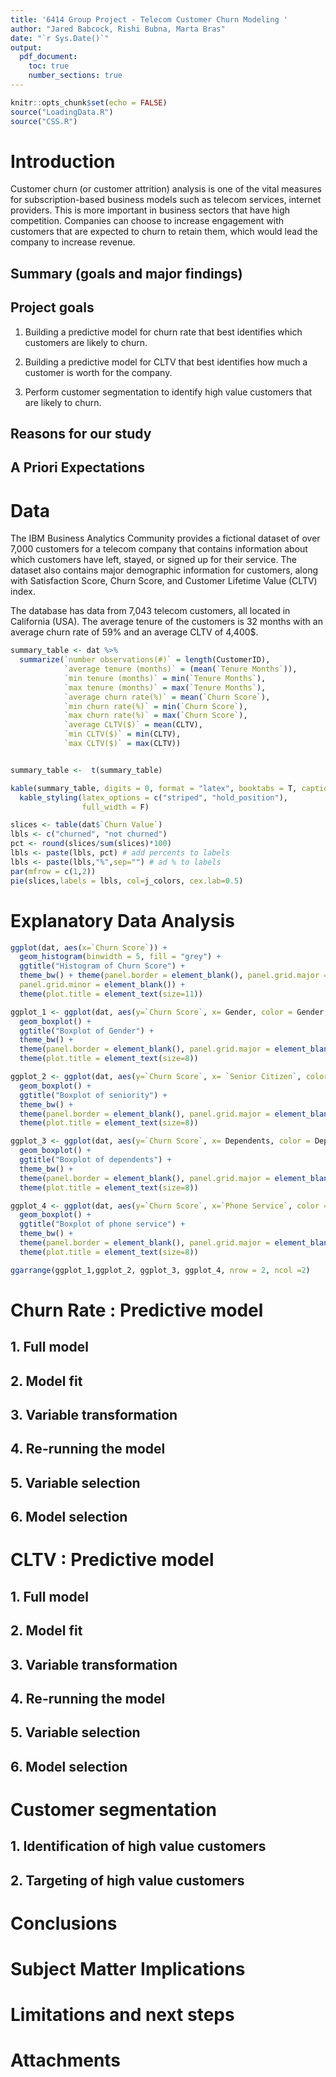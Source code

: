 ```yaml
---
title: '6414 Group Project - Telecom Customer Churn Modeling '
author: "Jared Babcock, Rishi Bubna, Marta Bras"
date: "`r Sys.Date()`"
output:  
  pdf_document:
    toc: true
    number_sections: true
---
```


```r
knitr::opts_chunk$set(echo = FALSE)
source("LoadingData.R")
source("CSS.R")
```

# Introduction

Customer churn (or customer attrition) analysis is one of the vital measures for subscription-based business models such as telecom services, internet providers. This is more important in business sectors that have high competition. Companies can choose to increase engagement with customers that are expected to churn to retain them, which would lead the company to increase revenue.

## Summary (goals and major findings)

## Project goals

1. Building a predictive model for churn rate that best identifies which customers are likely to churn.

2. Building a predictive model for CLTV that best identifies how much a customer is worth for the company.

3. Perform customer segmentation to identify high value customers that are likely to churn.

## Reasons for our study

## A Priori Expectations

# Data

The IBM Business Analytics Community provides a fictional dataset of over 7,000 customers for a telecom company that contains information about which customers have left, stayed, or signed up for their service. The dataset also contains major demographic information for customers, along with Satisfaction Score, Churn Score, and Customer Lifetime Value (CLTV) index.

The database has data from 7,043 telecom customers, all located in California (USA). The average tenure of the customers is 32 months with an average churn rate of 59% and an average CLTV of 4,400$.

```r
summary_table <- dat %>% 
  summarize(`number observations(#)` = length(CustomerID),
            `average tenure (months)` = (mean(`Tenure Months`)),
            `min tenure (months)` = min(`Tenure Months`),
            `max tenure (months)` = max(`Tenure Months`),
            `average churn rate(%)` = mean(`Churn Score`),
            `min churn rate(%)` = min(`Churn Score`),
            `max churn rate(%)` = max(`Churn Score`),
            `average CLTV($)` = mean(CLTV),
            `min CLTV($)` = min(CLTV),
            `max CLTV($)` = max(CLTV))


summary_table <-  t(summary_table)

kable(summary_table, digits = 0, format = "latex", booktabs = T, caption = "Demo Table") %>%
  kable_styling(latex_options = c("striped", "hold_position"),
                full_width = F)
```


```r
slices <- table(dat$`Churn Value`)
lbls <- c("churned", "not churned")
pct <- round(slices/sum(slices)*100)
lbls <- paste(lbls, pct) # add percents to labels
lbls <- paste(lbls,"%",sep="") # ad % to labels
par(mfrow = c(1,2))
pie(slices,labels = lbls, col=j_colors, cex.lab=0.5)

```

# Explanatory Data Analysis

```r
ggplot(dat, aes(x=`Churn Score`)) + 
  geom_histogram(binwidth = 5, fill = "grey") +
  ggtitle("Histogram of Churn Score") +
  theme_bw() + theme(panel.border = element_blank(), panel.grid.major = element_blank(),
  panel.grid.minor = element_blank()) +
  theme(plot.title = element_text(size=11))  
```


```r
ggplot_1 <- ggplot(dat, aes(y=`Churn Score`, x= Gender, color = Gender,  palette = "jco")) +
  geom_boxplot() +
  ggtitle("Boxplot of Gender") +
  theme_bw() + 
  theme(panel.border = element_blank(), panel.grid.major = element_blank(), panel.grid.minor = element_blank(),  axis.title.x =element_text(size=8),  axis.title.y = element_text(size=8)) +
  theme(plot.title = element_text(size=8)) 

ggplot_2 <- ggplot(dat, aes(y=`Churn Score`, x= `Senior Citizen`, color = `Senior Citizen`,  palette = "jco")) +
  geom_boxplot() +
  ggtitle("Boxplot of seniority") +
  theme_bw() + 
  theme(panel.border = element_blank(), panel.grid.major = element_blank(), panel.grid.minor = element_blank(),  axis.title.x =element_text(size=8),  axis.title.y = element_text(size=8)) +
  theme(plot.title = element_text(size=8)) 

ggplot_3 <- ggplot(dat, aes(y=`Churn Score`, x= Dependents, color = Dependents ,  palette = "jco")) +
  geom_boxplot() +
  ggtitle("Boxplot of dependents") +
  theme_bw() + 
  theme(panel.border = element_blank(), panel.grid.major = element_blank(), panel.grid.minor = element_blank(),  axis.title.x =element_text(size=8),  axis.title.y = element_text(size=8)) +
  theme(plot.title = element_text(size=8)) 

ggplot_4 <- ggplot(dat, aes(y=`Churn Score`, x=`Phone Service`, color =`Phone Service`,  palette = "jco")) +
  geom_boxplot() +
  ggtitle("Boxplot of phone service") +
  theme_bw() + 
  theme(panel.border = element_blank(), panel.grid.major = element_blank(), panel.grid.minor = element_blank(),  axis.title.x =element_text(size=8),  axis.title.y = element_text(size=8)) +
  theme(plot.title = element_text(size=8)) 

ggarrange(ggplot_1,ggplot_2, ggplot_3, ggplot_4, nrow = 2, ncol =2)
```


# Churn Rate : Predictive model 

## 1. Full model 
## 2. Model fit
## 3. Variable transformation
## 4. Re-running the model
## 5. Variable selection
## 6. Model selection


#  CLTV : Predictive model 

## 1. Full model 
## 2. Model fit
## 3. Variable transformation
## 4. Re-running the model
## 5. Variable selection
## 6. Model selection


# Customer segmentation

## 1. Identification of high value customers 
## 2. Targeting of high value customers


# Conclusions
# Subject Matter Implications
# Limitations and next steps
# Attachments